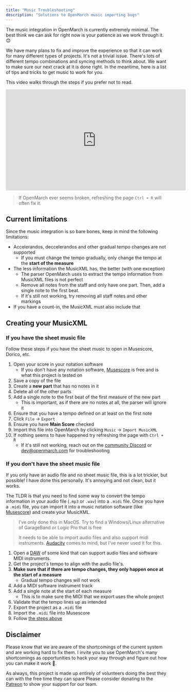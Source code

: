 ```yaml
---
title: "Music Troubleshooting"
description: "Solutions to OpenMarch music importing bugs"
---
```



The music integration in OpenMarch is currently extremely minimal.
The best think we can ask for right now is your patience as we work through it. 😊

We have many plans to fix and improve the experience so that it can work for many different types of projects.
It's not a trivial issue.
There's lots of different tempo combinations and syncing methods to think about.
We want to make sure our next crack at it is done right.
In the meantime, here is a list of tips and tricks to get music to work for you.

This video walks through the steps if you prefer not to read.

<iframe
  width="560"
  height="315"
  src="https://www.youtube.com/embed/2HjLimsxUxQ?si=m-FCDOpT7oJvauCR&amp;start=972"
  title="YouTube video player"
  frameborder="0"
  allow="accelerometer; autoplay; clipboard-write; encrypted-media; gyroscope; picture-in-picture; web-share"
  referrerpolicy="strict-origin-when-cross-origin"
  allowfullscreen
></iframe>

> If OpenMarch ever seems broken, refreshing the page `Ctrl + R` will often fix it.

## Current limitations

Since the music integration is so bare bones, keep in mind the following limitations:

- Accelerandos, deccelerandos and other gradual tempo changes are not supported
  - If you must change the tempo gradually, only change the tempo at the **start of the measure**
- The less information the MusicXML has, the better (with one exception)
  - The parser OpenMarch uses to extract the tempo information from MusicXML files is not perfect
  - Remove all notes from the staff and only have one part. Then, add a single note to the first beat.
  - If it's still not working, try removing all staff notes and other markings
- If you have a count-in, the MusicXML must also include that

## Creating your MusicXML

### If you have the sheet music file

Follow these steps if you have the sheet music to open in Musescore, Dorico, etc.

<Steps>

1. Open your score in your notation software
   - If you don't have any notation software, [Musescore](https://musescore.com) is free and is what this project is tested on
1. Save a copy of the file
1. Create a **new part** that has no notes in it
1. Delete all of the other parts
1. Add a single note to the first beat of the first measure of the new part
   - This is important, as if there are no notes at all, the parser will ignore it
1. Ensure that you have a tempo defined on at least on the first note
1. Click `File` → `Export`
1. Ensure you have **Main Score** checked
1. Import this file into OpenMarch by clicking `Music` → `Import MusicXML`
1. If nothing seems to have happened try refreshing the page with `Ctrl + R`
   - If it's still not working, reach out on the [community Discord](https://github.com/OpenMarch/OpenMarch) or [dev@openmarch.com](mailto:dev@openmarch.com) for troubleshooting

</Steps>

### If you don't have the sheet music file

If you only have an audio file and no sheet music file, this is a lot trickier, but possible!
I have done this personally.
It's annoying and not clean, but it works.

The TLDR is that you need to find some way to convert the tempo information in your audio file (`.mp3` or `.wav`) into a `.midi` file.
Once you have a `.midi` file, you can import it into a music notation software (like [Musescore](https://musescore.com)) and create your MusicXML.

> I've only done this in MacOS. Try to find a Windows/Linux alternative of GarageBand or Logic Pro that is free
>
> It needs to be able to import audio files and also support midi instruments.
> [Audacity](https://www.audacityteam.org/) comes to mind, but I've never used it for this.

<Steps>

1. Open a [DAW](https://en.wikipedia.org/wiki/Digital_audio_workstation) of some kind that can support audio files and software MIDI instruments.
1. Get the project's tempo to align with the audio file's.
1. **Make sure that if there are tempo changes, they only happen once at the start of a measure**
   - Gradual tempo changes will not work
1. Add a MIDI software instrument track
1. Add a single note at the start of each measure
   - This is to make sure the MIDI that we export uses the whole project
1. Validate that the tempo lines up as intended
1. Export the project as a `.midi` file
1. Import the `.midi` file into Musescore
1. Follow [the steps above](#if-you-have-the-sheet-music-file)

</Steps>

## Disclaimer

Please know that we are aware of the shortcomings of the current system and are working hard to fix them.
I invite you to use OpenMarch's many shortcomings as opportunities to hack your way through and figure out how you can make it work 🙂.

As always, this project is made up entirely of volunteers doing the best they can with the free time they can spare
Please consider donating to the [Patreon](https://www.patreon.com/c/openmarch) to show your support for our team.
